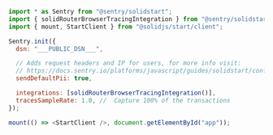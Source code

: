 ```javascript
import * as Sentry from "@sentry/solidstart";
import { solidRouterBrowserTracingIntegration } from "@sentry/solidstart/solidrouter";
import { mount, StartClient } from "@solidjs/start/client";

Sentry.init({
  dsn: "___PUBLIC_DSN___",

  // Adds request headers and IP for users, for more info visit:
  // https://docs.sentry.io/platforms/javascript/guides/solidstart/configuration/options/#sendDefaultPii
  sendDefaultPii: true,

  integrations: [solidRouterBrowserTracingIntegration()],
  tracesSampleRate: 1.0, //  Capture 100% of the transactions
});

mount(() => <StartClient />, document.getElementById("app"));
```
